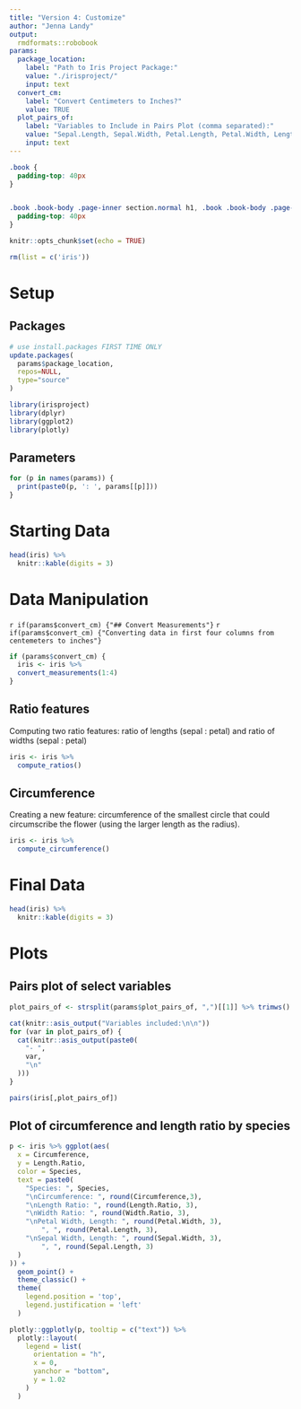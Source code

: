 ```yaml
---
title: "Version 4: Customize"
author: "Jenna Landy"
output:
  rmdformats::robobook
params:
  package_location: 
    label: "Path to Iris Project Package:"
    value: "./irisproject/"
    input: text
  convert_cm: 
    label: "Convert Centimeters to Inches?"
    value: TRUE
  plot_pairs_of: 
    label: "Variables to Include in Pairs Plot (comma separated):"
    value: "Sepal.Length, Sepal.Width, Petal.Length, Petal.Width, Length.Ratio, Width.Ratio, Circumference, Species"
    input: text
---
```


```css
.book {
  padding-top: 40px
}


.book .book-body .page-inner section.normal h1, .book .book-body .page-inner section.normal h2, .book .book-body .page-inner section.normal h3, .book .book-body .page-inner section.normal h4 {
  padding-top: 40px
}
```

```r
knitr::opts_chunk$set(echo = TRUE)

rm(list = c('iris'))
```

# Setup  {.tabset .tabset-fade .tabset-pills}

## Packages
```r
# use install.packages FIRST TIME ONLY
update.packages(
  params$package_location,
  repos=NULL,
  type="source"
)

library(irisproject)
library(dplyr)
library(ggplot2)
library(plotly)
```

## Parameters
```r
for (p in names(params)) {
  print(paste0(p, ': ', params[[p]]))
}
```

# Starting Data

```r
head(iris) %>%
  knitr::kable(digits = 3)
```

# Data Manipulation {.tabset .tabset-fade .tabset-pills}

`r if(params$convert_cm) {"## Convert Measurements"}`
`r if(params$convert_cm) {"Converting data in first four columns from centemeters to inches"}`
```r
if (params$convert_cm) {
  iris <- iris %>%
  convert_measurements(1:4)
}
```

##  Ratio features
Computing two ratio features: ratio of lengths (sepal : petal) and ratio of widths (sepal : petal)
```r
iris <- iris %>%
  compute_ratios()
```

## Circumference
Creating a new feature: circumference of the smallest circle that could circumscribe the flower (using the larger length as the radius).
```r
iris <- iris %>%
  compute_circumference()
```

# Final Data

```r
head(iris) %>%
  knitr::kable(digits = 3)
```

# Plots

## Pairs plot of select variables

```r
plot_pairs_of <- strsplit(params$plot_pairs_of, ",")[[1]] %>% trimws()
```

```r
cat(knitr::asis_output("Variables included:\n\n"))
for (var in plot_pairs_of) {
  cat(knitr::asis_output(paste0(
    "- ",
    var,
    "\n"
  )))
}
```

```r
pairs(iris[,plot_pairs_of])
```

## Plot of circumference and length ratio by species

```r
p <- iris %>% ggplot(aes(
  x = Circumference, 
  y = Length.Ratio, 
  color = Species,
  text = paste0(
    "Species: ", Species,
    "\nCircumference: ", round(Circumference,3),
    "\nLength Ratio: ", round(Length.Ratio, 3),
    "\nWidth Ratio: ", round(Width.Ratio, 3),
    "\nPetal Width, Length: ", round(Petal.Width, 3),
        ", ", round(Petal.Length, 3),
    "\nSepal Width, Length: ", round(Sepal.Width, 3),
        ", ", round(Sepal.Length, 3)
  )
)) +
  geom_point() +
  theme_classic() +
  theme(
    legend.position = 'top',
    legend.justification = 'left'
  )

plotly::ggplotly(p, tooltip = c("text")) %>%
  plotly::layout(
    legend = list(
      orientation = "h",
      x = 0,
      yanchor = "bottom",
      y = 1.02
    )
  )
```


